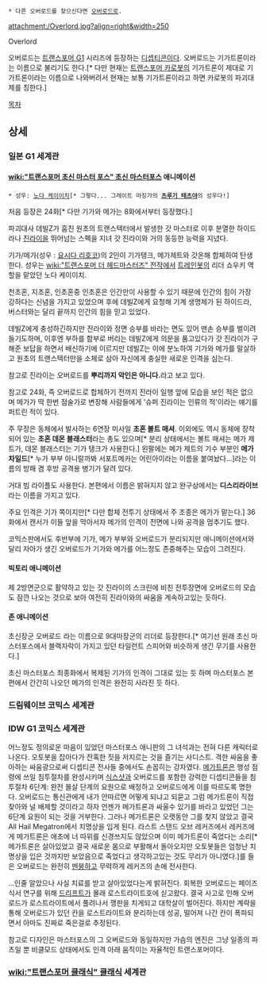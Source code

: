  * 다른 오버로드를 찾으신다면 [[오버로드]]로.

attachment:/Overlord.jpg?align=right&width=250

Overlord

오버로드는 [[트랜스포머 G1]] 시리즈에 등장하는 [[디셉티콘]]이다. 오버로드는 기가트론이라는 이름으로 불리기도 한다.[* 다만 현재는 [[트랜스포머 카로봇]]의 기가트론이 제대로 기가트론이라는 이름으로 나와버려서 현재는 보통 기가트론이라고 하면 카로봇의 파괴대제를 칭한다.]

[[목차]]

== 상세 ==
=== 일본 G1 세계관 ===
==== [[wiki:"트랜스포머 초신 마스터 포스" 초신 마스터포스]] 애니메이션 ====
 * 성우: [[노다 케이이치]][* 그렇다... 그레이트 마징가의 '''[[츠루기 테츠야]]'''의 성우다!]

처음 등장은 24화[* 다만 기가와 메가는 8화에서부터 등장했다.]

파괴대사 데빌Z가 훔친 원초의 트랜스텍터에서 발생한 갓 마스터로 이후 분열한 하이드라나 [[진라이]]을 뛰어넘는 스펙을 지녀 갓 진라이와 거의 동등한 능력을 지녔다.

기가/메가(성우 : [[요시다 리호코]])의 2인이 기가탱크, 메가제트와 갓온해 합체하여 탄생한다. 성우는 [[wiki:"트랜스포머 더 헤드마스터즈" 전작]]에서 [[트레인봇]]의 리더 쇼우키 역할을 맡았던 노다 케이이치.

천초혼, 지초혼, 인초혼중 인초혼은 인간만이 사용할 수 있기 때문에 인간의 힘이 가장 강하다는 신념을 가지고 있었으며 후에 데빌Z에게 요청해 기계 생명체가 된 하이드라, 버스터와는 달리 끝까지 인간의 힘을 믿고 있었다.

데빌Z에게 충성하긴하지만 진라이와 정면 승부를 바라는 면도 있어 맨손 승부를 벌이려 들기도하며, 이후엔 부하를 함부로 버리는 데빌Z에게 의문을 품고있다가 갓 진라이가 구해준 보답을 하면서 배신하기에 이르지만 데빌Z는 이에 분노하여 기가와 메가를 말살하고 원초의 트랜스텍터만을 소체로 삼아 자신에게 충실한 새로운 인격을 심는다.

참고로 진라이는 오버로드를 '''뿌리까지 악인은 아니다.'''라고 보고 있다.

참고로 24화, 즉 오버로드로 합체하기 전까지 진라이 일행 앞에 모습을 보인 적은 없으며 메가가 딱 한번 점술가로 변장해 사람들에게 '슈퍼 진라이는 인류의 적'이라는 얘기를 퍼트린 적이 있다.

주 무장은 동체에서 발사하는 6연장 미사일 '''초혼 볼트 매셔'''. 이외에도 역시 동체에 장착되어 있는 '''초혼 데몬 블래스터'''라는 총도 있으며[* 분리 상태에서는 볼트 매셔는 메가 제트가, 데몬 블래스터는 기가 탱크가 사용한다.] 왼팔에는 메가 제트의 기수 부분인 '''메가 차일드'''[* 누가 부부 아니랄까봐 서포트메카는 어린아이라는 이름을 붙여놨다...]라는 이름의 방패 겸 후방 공격용 병기가 달려 있다.

거대 빔 라이플도 사용한다. 본편에서 이름은 밝혀지지 않고 완구상에서는 '''디스리라이브''' 라는 이름을 가지고 있다.

주요 인격은 기가 쪽이지만[* 다만 합체 전투기 상태에서 주 조종은 메가가 맡는다.] 36화에서 캔서가 이들 앞을 막아서자 메가의 인격이 전면에 나와 공격을 멈추기도 했다.

코믹스판에서도 후반부에 기가, 메가 부부와 오버로드가 분리되지만 애니메이션에서와 달리 자아가 생긴 오버로드가 기가와 메가를 어느정도 존중해주는 모습이 그려진다.
==== 빅토리 애니메이션 ====
제 2방면군으로 활약하고 있는 갓 진라이의 스크린에 비친 전투장면에 오버로드의 모습도 잠깐 나오는 것으로 보아 여전히 진라이와의 싸움을 계속하고있는 듯하다.
==== 존 애니메이션 ====
초신장군 오버로드 라는 이름으로 9대마장군의 리더로 등장한다.[* 여기선 원래 초신 마스터포스에서 블랙자락이 가지고 있던 타일런트 스피어와 비슷하게 생긴 무기를 사용한다.]

초신 마스터포스 최종화에서 복제된 기가의 인격이 그대로 있는 듯 하며 마스터포스 본편에서 간간히 나오던 메가의 인격은 완전히 사라진 듯 하다.

=== 드림웨이브 코믹스 세계관 ===


=== IDW G1 코믹스 세계관 ===
어느정도 정의로운 마음이 있었던 마스터포스 애니판의 그 녀석과는 전혀 다른 캐릭터로 나온다. 오토봇을 잡아다가 잔혹한 짓을 저지르는 것을 즐기는 사디스트.
격한 싸움을 좋아하는 싸움광으로써 디셉티콘 전사들 중에서도 손꼽히는 강자였다. [[메가트론(G1)/IDW|메가트론]]은 행성 점령에 쓰일 침투절차를 완성시키며 [[식스샷]]과 오버로드를 포함한 강력한 디셉티콘들을 침투절차 6단계: 완전 몰살 단계의 요원으로 배정하고 오버로드에게 이를 따르도록 명한다. 오버로드는 통신관에게 내가 안따르면 어떻게 되냐고 되묻고 그럼 메가트론이 직접 찾아와 널 배제할 것이라고 하자 언젠가 메가트론과 싸울수 있기를 바라고 있었던 그는 6단계 요원이 되는 것을 거부한다. 그러나 메가트론은 오랫동안 그를 찾지 않았고 결국 All Hail Megatron에서 치명상을 입게 된다. 라스트 스탠드 오브 레커즈에서 레커즈에게 메가트론은 애초에 너 따위를 신경쓰지도 않았으며 이미 메가트론이 죽었다는 소리[* 메가트론은 살아있었고 결국 새로운 몸으로 부활해서 돌아오지만 오토봇들은 엄청난 치명상을 입은 것까지만 보았음으로 죽었다고 생각하고있는 것도 무리가 아니였다.]를 들은 오버로드는 완전히 [[멘붕]]하고 무력하게 레커즈의 손에 전사한다.

...인줄 알았으나 사실 치료를 받고 살아있었다는게 밝혀진다. 회복한 오버로드는 페이즈 식서 연구를 위해 [[드리프트]]가 몰래 로스트라이트호에 싣고왔다. 결국 사고로 인해 오버로드가 로스트라이트에서 풀려나서 깽판을 치게되고 대학살이 벌어진다. 하지만 계략을 통해 오버로드가 있던 칸을 로스트라이트와 분리하는데 성공, 떨어져 나간 칸이 폭파되면서 아마도 진짜로 죽은걸로 추정된다.

참고로 디자인은 마스터포스의 그 오버로드와 동일하지만 가슴의 엔진은 그냥 일종의 파츠일 뿐 비클모드 상태에서도 인격 아래 움직이는 자율적인 트랜스포머이다.
=== [[wiki:"트랜스포머 클래식" 클래식]] 세계관 ===

